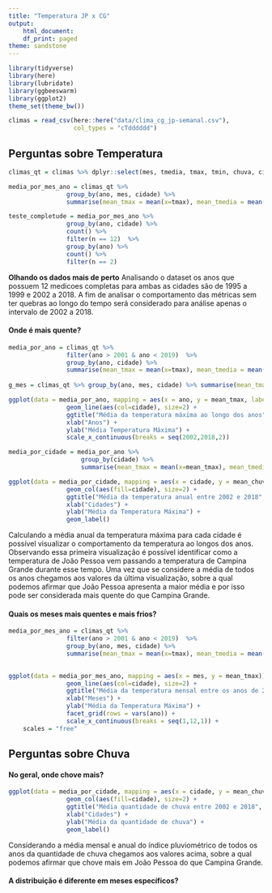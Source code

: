 ```yaml
---
title: "Temperatura JP x CG"
output:
    html_document:
    df_print: paged
theme: sandstone
---
```


```r
library(tidyverse)
library(here)
library(lubridate)
library(ggbeeswarm)
library(ggplot2)
theme_set(theme_bw())
```

```r
climas = read_csv(here::here("data/clima_cg_jp-semanal.csv"), 
                  col_types = "cTdddddd")
```
## Perguntas sobre Temperatura

```r
climas_qt = climas %>% dplyr::select(mes, tmedia, tmax, tmin, chuva, cidade, ano) 

media_por_mes_ano = climas_qt %>% 
                group_by(ano, mes, cidade) %>% 
                summarise(mean_tmax = mean(x=tmax), mean_tmedia = mean(x=tmedia), mean_chuva = mean(x=chuva)) 

teste_completude = media_por_mes_ano %>% 
                group_by(ano, cidade) %>% 
                count() %>% 
                filter(n == 12)  %>% 
                group_by(ano) %>% 
                count() %>% 
                filter(n == 2)  
```
**Olhando os dados mais de perto**
Analisando o dataset os anos que possuem 12 medicoes completas para ambas as cidades são de 1995 a 1999 e 2002 a 2018.
A fim de analisar o comportamento das métricas sem ter quebras ao longo do tempo 
será considerado para análise apenas o intervalo de 2002 a 2018.

#### Onde é mais quente?

```r

media_por_ano = climas_qt %>% 
                filter(ano > 2001 & ano < 2019)  %>% 
                group_by(ano, cidade) %>% 
                summarise(mean_tmax = mean(x=tmax), mean_tmedia = mean(x=tmedia), mean_chuva = mean(x=chuva))
                                                                     
g_mes = climas_qt %>% group_by(ano, mes, cidade) %>% summarise(mean_tmax = mean(x=tmax))

ggplot(data = media_por_ano, mapping = aes(x = ano, y = mean_tmax, label=mean_tmax)) + 
                geom_line(aes(col=cidade), size=2) + 
                ggtitle("Média da temperatura máxima ao longo dos anos", subtitle="Entre Campina Grande e João Pessoa") + 
                xlab("Anos") + 
                ylab("Média Temperatura Máxima") +
                scale_x_continuous(breaks = seq(2002,2018,2))
```
```r
media_por_cidade = media_por_ano %>% 
                    group_by(cidade) %>% 
                    summarise(mean_tmax = mean(x=mean_tmax), mean_tmedia = mean(x=mean_tmedia), mean_chuva = mean(x=mean_chuva))

ggplot(data = media_por_cidade, mapping = aes(x = cidade, y = mean_chuva, label=mean_chuva)) + 
                geom_col(aes(fill=cidade), size=2) + 
                ggtitle("Média da temperatura anual entre 2002 e 2018", subtitle="Entre Campina Grande e João Pessoa") + 
                xlab("Cidades") + 
                ylab("Média da Temperatura Máxima") + 
                geom_label()
```

Calculando a média anual da temperatura máxima para cada cidade é possível visualizar o comportamento da temperatura ao longos dos anos. Observando essa primeira visualização é possível identificar como a temperatura de João Pessoa vem passando a temperatura de Campina Grande durante esse tempo. Uma vez que se considere a média de todos os anos chegamos aos valores da última visualização, sobre a qual podemos afirmar que João Pessoa apresenta a maior média e por isso pode ser considerada mais quente do que Campina Grande.

#### Quais os meses mais quentes e mais frios? 

```r

media_por_mes_ano = climas_qt %>% 
                filter(ano > 2001 & ano < 2019)  %>% 
                group_by(ano, mes, cidade) %>% 
                summarise(mean_tmax = mean(x=tmax), mean_tmedia = mean(x=tmedia), mean_chuva = mean(x=chuva))
                                                                     

ggplot(data = media_por_mes_ano, mapping = aes(x = mes, y = mean_tmax)) +
                geom_line(aes(col=cidade), size=2) + 
                ggtitle("Média da temperatura mensal entre os anos de 2002 e 2018", subtitle="Entre Campina Grande e João Pessoa") + 
                xlab("Meses") + 
                ylab("Média da Temperatura Máxima") + 
                facet_grid(rows = vars(ano)) +
                scale_x_continuous(breaks = seq(1,12,1)) + 
    scales = "free"


```
## Perguntas sobre Chuva

#### No geral, onde chove mais?

```r

ggplot(data = media_por_cidade, mapping = aes(x = cidade, y = mean_chuva, label=mean_chuva)) + 
                geom_col(aes(fill=cidade), size=2) + 
                ggtitle("Média quantidade de chuva entre 2002 e 2018", subtitle="Entre Campina Grande e João Pessoa") + 
                xlab("Cidades") + 
                ylab("Média da quantidade de chuva") + 
                geom_label()
```
Considerando a média mensal e anual do índice pluviométrico de todos os anos da quantidade de chuva chegamos aos valores acima, sobre a qual podemos afirmar que chove mais em João Pessoa do que Campina Grande.

#### A distribuição é diferente em meses específicos? 

```r


```

